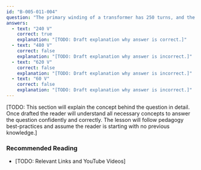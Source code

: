 ```yaml
---
id: "B-005-011-004"
question: "The primary winding of a transformer has 250 turns, and the secondary has 500 turns. If the input voltage is 120 volts, what is the secondary voltage?"
answers:
  - text: "240 V"
    correct: true
    explanation: "[TODO: Draft explanation why answer is correct.]"
  - text: "480 V"
    correct: false
    explanation: "[TODO: Draft explanation why answer is incorrect.]"
  - text: "620 V"
    correct: false
    explanation: "[TODO: Draft explanation why answer is incorrect.]"
  - text: "60 V"
    correct: false
    explanation: "[TODO: Draft explanation why answer is incorrect.]"
---
```


[TODO: This section will explain the concept behind the question in detail. Once drafted the reader will understand all necessary concepts to answer the question confidently and correctly. The lesson will follow pedagogy best-practices and assume the reader is starting with no previous knowledge.]

### Recommended Reading

- [TODO: Relevant Links and YouTube Videos]
